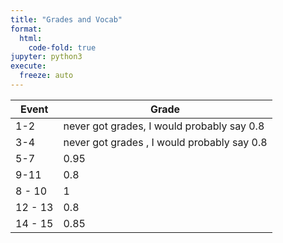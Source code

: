 ```yaml
---
title: "Grades and Vocab"
format:
  html:
    code-fold: true
jupyter: python3
execute:
  freeze: auto
---
```


| Event      | Grade | Link | 
| ----------- | ----------- |
| 1-2      | never got grades, I would probably say 0.8 |
| 3-4   | never got grades , I would probably say 0.8|
| 5-7 | 0.95 | [This is probably not the right one](https://samitpoojary.github.io/FASTPAGES/collegeboard/project/grades/2022/12/02/grading-students.html) |
| 9-11 | 0.8 | [Not in](https://docs.google.com/document/d/1VKmNS6Z7pJaQaBFlXKcEhB9D5B4ttGKWZOPT8B0f1W4/edit) |
| 8 - 10 | 1 |  [fixed](https://docs.google.com/document/d/1d9sziRVrooF21O15upa3sisveOPGUUIW6yE7x0l64no/edit) |
| 12 - 13 | 0.8 | [Actually me](https://docs.google.com/document/d/1rWL0BExAP5NnV5BXUukjnGqLv2DPwv6N65WtDg2DoDc/edit) |
| 14 - 15 | 0.85 | [Actually me](https://docs.google.com/document/d/1VKmNS6Z7pJaQaBFlXKcEhB9D5B4ttGKWZOPT8B0f1W4/edit) |




